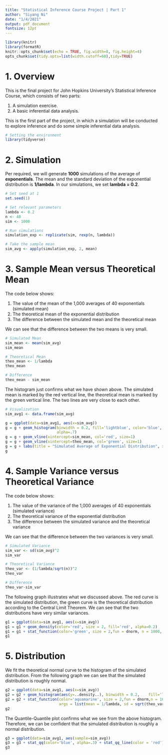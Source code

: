 ```yaml
---
title: "Statistical Inference Course Project | Part 1"
author: "Siyang Ni"
date: "1/4/2021"
output: pdf_document
fontsize: 12pt
---
```


```r
library(knitr)
library(formatR)
knitr::opts_chunk$set(echo = TRUE, fig.width=8, fig.height=4)
opts_chunk$set(tidy.opts=list(width.cutoff=60),tidy=TRUE)
```

# 1. Overview

This is the final project for John Hopkins University's Statistical Inference Course, which consists of two parts:

1. A simulation exercise.
2. A basic inferential data analysis.

This is the first part of the project, in which a simulation will be conducted to explore inference and do some simple inferential data analysis.

```r
# Setting the environment 
library(tidyverse)
```

# 2. Simulation

Per required, we will generate **1000** simulations of the average of  **exponentials**. The mean and the standard deviation of the exponential distribution is **1/lambda**. In our simulations, we set **lambda = 0.2**. 

```r
# Set seed at 1
set.seed(1)

# Set relevant parameters 
lambda <- 0.2
n <- 40
sim <- 1000

# Run simulations
simulation_exp <- replicate(sim, rexp(n, lambda))

# Take the sample mean
sim_avg <- apply(simulation_exp, 2, mean)

```

# 3. Sample Mean versus Theoretical Mean

The code below shows: 

1. The value of the mean of the 1,000 averages of 40 exponentials (simulated mean)
2. The theoretical mean of the exponential distribution
3. The difference between the simulated mean and the theoretical mean

We can see that the difference between the two means is very small. 

```r
# Simulated Mean
sim_mean <- mean(sim_avg)
sim_mean

# Theoretical Mean
theo_mean <- 1/lambda
theo_mean

# Difference
theo_mean - sim_mean
```

The histogram just confirms what we have shown above. The simulated mean is marked by the red vertical line, the theoretical mean is marked by the green vertical line. The two lines are very close to each other.  

```r
# Visualization
sim_avg1 <- data.frame(sim_avg)

g = ggplot(data=sim_avg1, aes(x=sim_avg))
g = g + geom_histogram(binwidth = 0.2, fill='lightblue', color='blue',
                       alpha=.7)
g = g + geom_vline(xintercept=sim_mean, col='red', size=1)
g = g + geom_vline(xintercept=theo_mean, col='green', size=1)
g = g + labs(title = "Simulated Average of Exponential Distribution", x="Simulated Average", y="Count")
g
```

# 4. Sample Variance versus Theoretical Variance

The code below shows: 

1. The value of the variance of the 1,000 averages of 40 exponentials (simulated variance)
2. The theoretical variance of the exponential distribution
3. The difference between the simulated variance and the theoretical variance

We can see that the difference between the two variances is very small.

```r
# Simulated Variance
sim_var <- sd(sim_avg)^2
sim_var

# Theoretical Variance
theo_var <- (1/lambda/sqrt(n))^2
theo_var

# Difference
theo_var-sim_var
```

The following graph illustrates what we discussed above. The red curve is the simulated distribution, the green curve is the theoretical distribution according to the Central Limit Theorem. We can see that the two distributions have very similar variances.  

```r
g1 = ggplot(data=sim_avg1, aes(x=sim_avg))
g1 = g1 + geom_density(color='red', size = 2, fill='red', alpha=0.2)
g1 = g1 + stat_function(color='green', size = 2,fun = dnorm, n = 1000, args = list(mean = 1/lambda, sd = sqrt(theo_var))) + ylab("") + scale_y_continuous(breaks = NULL)
g1
```

# 5. Distribution

We fit the theoretical normal curve to the histogram of the simulated distribution. From the following graph we can see that the simulated distribution is roughly normal.

```r
g2 = ggplot(data=sim_avg1, aes(x=sim_avg))
g2 = g2 + geom_histogram(aes(y=..density..), binwidth = 0.2,    fill='lightblue',color='blue',alpha=.7)      
g2 = g2 + stat_function(color='aquamarine', size = 2,fun = dnorm,n = 1000, 
                        args = list(mean = 1/lambda, sd = sqrt(theo_var))) + ylab("") + scale_y_continuous(breaks = NULL)
g2
```

The Quantile-Quantile plot confirms what we see from the above histogram. Therefore, we can be confident that the simulated distribution is roughly a normal distribution. 

```r
g3 = ggplot(data=sim_avg1, aes(sample=sim_avg))
g3 = g3 + stat_qq(color='blue', alpha=.3) + stat_qq_line(color = 'red')
g3
```